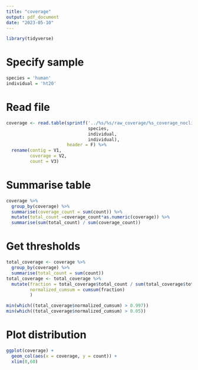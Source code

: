 ```yaml
---
title: "coverage"
output: pdf_document
date: "2023-05-10"
---
```

```r
library(tidyverse)
```

# Specify sample
```r
species = 'human'
individual = 'ht20'
```

# Read file
```r
coverage <- read.table(sprintf('../%s/%s/raw_coverage/%s_coverage_noclips.bed', 
                               species, 
                               individual, 
                               individual), 
                       header = F) %>%
  rename(contig = V1, 
         coverage = V2, 
         count = V3) 
```

# Summarise table
```r
coverage %>% 
  group_by(coverage) %>% 
  summarise(coverage_count = sum(count)) %>% 
  mutate(total_count =coverage_count*as.numeric(coverage)) %>% 
  summarise(sum(total_count) / sum(coverage_count))
```

# Get thresholds
```r
total_coverage <- coverage %>% 
  group_by(coverage) %>% 
  summarise(total_count = sum(count))
total_coverage <- total_coverage %>% 
  mutate(fraction = total_coverage$total_count / sum(total_coverage$total_count), 
         normalized_cumsum = cumsum(fraction)
         )

min(which((total_coverage$normalized_cumsum) > 0.997))
min(which((total_coverage$normalized_cumsum) > 0.05))
```

# Plot distribution
```r
ggplot(coverage) +
  geom_col(aes(x = coverage, y = count)) +
  xlim(0,60)
```

